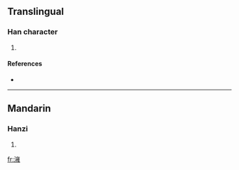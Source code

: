 ==Translingual==

===Han character===
{{Han char|rn=85|rad=水|as=13|sn=16|four=3011<sub>4</sub>|canj=水卜女土 (EYVG)}}

# {{defn|Han|sort=水13}}

====References====
* {{Han ref|kx=0653.160|dkj=18403|hdz=31764.050|uh=6FAD|ud=28589|bh=E9E9|bd=59881}}

----

==Mandarin==

===Hanzi===
{{cmn-hanzi|pin=[[yōng]] ([[yong1]])|wg=yung<sup>1</sup>}}

# {{defn|Mandarin}}

[[fr:澭]]